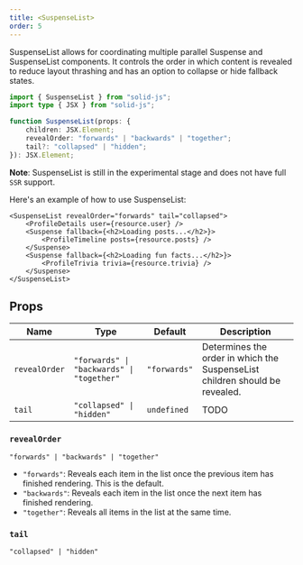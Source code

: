 ```yaml
---
title: <SuspenseList>
order: 5
---
```


SuspenseList allows for coordinating multiple parallel Suspense and SuspenseList components. It controls the order in which content is revealed to reduce layout thrashing and has an option to collapse or hide fallback states.

```ts
import { SuspenseList } from "solid-js";
import type { JSX } from "solid-js";

function SuspenseList(props: {
	children: JSX.Element;
	revealOrder: "forwards" | "backwards" | "together";
	tail?: "collapsed" | "hidden";
}): JSX.Element;
```

**Note**: SuspenseList is still in the experimental stage and does not have full `SSR` support.

Here's an example of how to use SuspenseList:

```tsx
<SuspenseList revealOrder="forwards" tail="collapsed">
	<ProfileDetails user={resource.user} />
	<Suspense fallback={<h2>Loading posts...</h2>}>
		<ProfileTimeline posts={resource.posts} />
	</Suspense>
	<Suspense fallback={<h2>Loading fun facts...</h2>}>
		<ProfileTrivia trivia={resource.trivia} />
	</Suspense>
</SuspenseList>
```

## Props

| Name | Type | Default | Description |
| --- | --- | --- | --- |
| `revealOrder` | `"forwards" \| "backwards" \| "together"` | `"forwards"` | Determines the order in which the SuspenseList children should be revealed. |
| `tail` | `"collapsed" \| "hidden"` | `undefined` | TODO |

### `revealOrder`

`"forwards" | "backwards" | "together"`

- `"forwards"`: Reveals each item in the list once the previous item has finished rendering. This is the default.
- `"backwards"`: Reveals each item in the list once the next item has finished rendering.
- `"together"`: Reveals all items in the list at the same time.

### `tail`

`"collapsed" | "hidden"`
